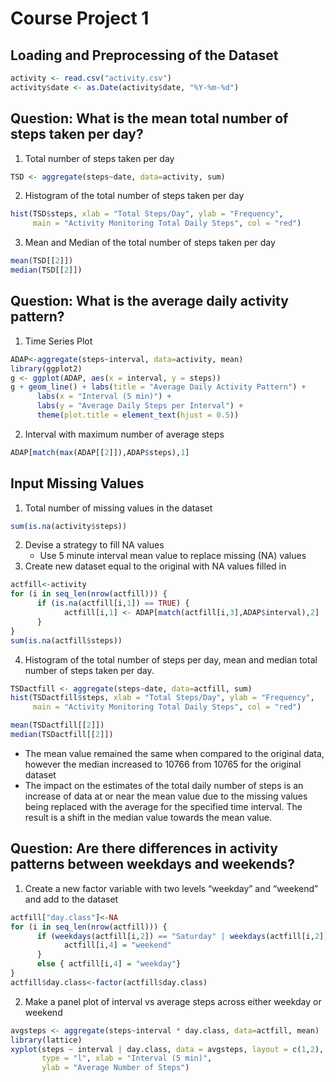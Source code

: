 # Course Project 1


## Loading and Preprocessing of the Dataset

```r
activity <- read.csv("activity.csv")
activity$date <- as.Date(activity$date, "%Y-%m-%d")
```

## Question:  What is the mean total number of steps taken per day?

1. Total number of steps taken per day
```r
TSD <- aggregate(steps~date, data=activity, sum)
```

2. Histogram of the total number of steps taken per day
```r
hist(TSD$steps, xlab = "Total Steps/Day", ylab = "Frequency", 
     main = "Activity Monitoring Total Daily Steps", col = "red")
```

3. Mean and Median of the total number of steps taken per day
```r
mean(TSD[[2]])
median(TSD[[2]])
```

## Question:  What is the average daily activity pattern?

1. Time Series Plot
```r
ADAP<-aggregate(steps~interval, data=activity, mean)
library(ggplot2)
g <- ggplot(ADAP, aes(x = interval, y = steps))
g + geom_line() + labs(title = "Average Daily Activity Pattern") + 
      labs(x = "Interval (5 min)") + 
      labs(y = "Average Daily Steps per Interval") + 
      theme(plot.title = element_text(hjust = 0.5))
```

2. Interval with maximum number of average steps
```r
ADAP[match(max(ADAP[[2]]),ADAP$steps),1]
```

## Input Missing Values

1. Total number of missing values in the dataset
```r
sum(is.na(activity$steps))
```

2. Devise a strategy to fill NA values  
      - Use 5 minute interval mean value to replace missing (NA) values

3. Create new dataset equal to the original with NA values filled in
```r
actfill<-activity
for (i in seq_len(nrow(actfill))) {
      if (is.na(actfill[i,1]) == TRUE) {
            actfill[i,1] <- ADAP[match(actfill[i,3],ADAP$interval),2]
      }
}
sum(is.na(actfill$steps))
```

4. Histogram of the total number of steps per day, mean and median total number
of steps taken per day.
```r
TSDactfill <- aggregate(steps~date, data=actfill, sum)
hist(TSDactfill$steps, xlab = "Total Steps/Day", ylab = "Frequency", 
     main = "Activity Monitoring Total Daily Steps", col = "red")
```
```r
mean(TSDactfill[[2]])
median(TSDactfill[[2]])
```

- The mean value remained the same when compared to the original data, however the median increased to 10766 from 10765 for the original dataset
- The impact on the estimates of the total daily number of steps is an increase of data at or near the mean value due to the missing values being replaced with the average for the specified time interval.  The result is a shift in the median value towards the mean value.

## Question: Are there differences in activity patterns between weekdays and weekends?

1. Create a new factor variable with two levels "weekday" and "weekend" and add to the dataset
```r
actfill["day.class"]<-NA
for (i in seq_len(nrow(actfill))) {
      if (weekdays(actfill[i,2]) == "Saturday" | weekdays(actfill[i,2]) == "Sunday") {
            actfill[i,4] = "weekend"
      }
      else { actfill[i,4] = "weekday"}
}
actfill$day.class<-factor(actfill$day.class)
```

2. Make a panel plot of interval vs average steps across either weekday or weekend
```r
avgsteps <- aggregate(steps~interval * day.class, data=actfill, mean)
library(lattice)
xyplot(steps ~ interval | day.class, data = avgsteps, layout = c(1,2), 
       type = "l", xlab = "Interval (5 min)", 
       ylab = "Average Number of Steps")
```
